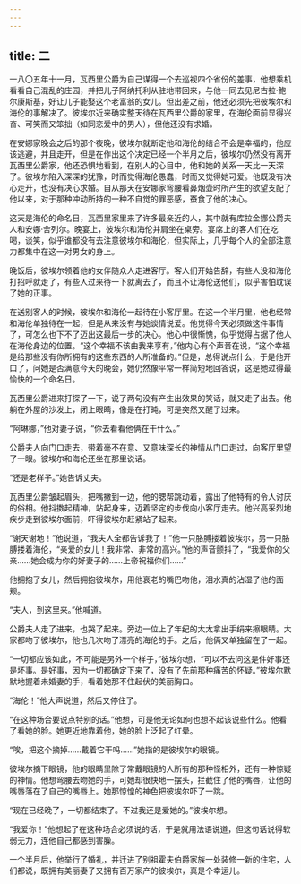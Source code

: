 ```yaml
---
---
---
```

title: 二
---



一八〇五年十一月，瓦西里公爵为自己谋得一个去巡视四个省份的差事，他想乘机看看自己混乱的庄园，并把儿子阿纳托利从驻地带回来，与他一同去见尼古拉·鲍尔康斯基，好让儿子能娶这个老富翁的女儿。但出差之前，他还必须先把彼埃尔和海伦的事解决了。彼埃尔近来确实整天待在瓦西里公爵的家里，在海伦面前显得兴奋、可笑而又笨拙（如同恋爱中的男人），但他还没有求婚。

在安娜家晚会之后的那个夜晚，彼埃尔就断定他和海伦的结合不会是幸福的，他应该逃避，并且走开，但是在作出这个决定已经一个半月之后，彼埃尔仍然没有离开瓦西里公爵家，他还恐惧地看到，在别人的心目中，他和她的关系一天比一天深了。彼埃尔陷入深深的犹豫，时而觉得海伦愚蠢，时而又觉得她可爱。他既没有决心走开，也没有决心求婚。自从那天在安娜家弯腰看鼻烟壶时所产生的欲望支配了他以来，对于那种冲动所持的一种不自觉的罪恶感，蚕食了他的决心。

这天是海伦的命名日，瓦西里家里来了许多最亲近的人，其中就有库拉金娜公爵夫人和安娜·舍列尔。晚宴上，彼埃尔和海伦并肩坐在桌旁。宴席上的客人们在吃喝，谈笑，似乎谁都没有去注意彼埃尔和海伦，但实际上，几乎每个人的全部注意力都集中在这一对男女的身上。

晚饭后，彼埃尔领着他的女伴随众人走进客厅。客人们开始告辞，有些人没和海伦打招呼就走了，有些人过来待一下就离去了，而且不让海伦送他们，似乎害怕耽误了她的正事。

在送别客人的时候，彼埃尔和海伦一起待在小客厅里。在这一个半月里，他也经常和海伦单独待在一起，但是从来没有与她谈情说爱。他觉得今天必须做这件事情了，可怎么也下不了迈出这最后一步的决心。他心中很惭愧，似乎觉得占据了他人在海伦身边的位置。“这个幸福不该由我来享有，”他内心有个声音在说，“这个幸福是给那些没有你所拥有的这些东西的人所准备的。”但是，总得说点什么，于是他开口了，问她是否满意今天的晚会，她仍然像平常一样简短地回答说，这是她过得最愉快的一个命名日。

瓦西里公爵进来打探了一下，说了两句没有产生出效果的笑话，就又走了出去。他躺在外屋的沙发上，闭上眼睛，像是在打盹，可是突然又醒了过来。

“阿琳娜，”他对妻子说，“你去看看他俩在干什么。”

公爵夫人向门口走去，带着毫不在意、又意味深长的神情从门口走过，向客厅里望了一眼。彼埃尔和海伦还坐在那里说话。

“还是老样子。”她告诉丈夫。

瓦西里公爵皱起眉头，把嘴撇到一边，他的腮帮跳动着，露出了他特有的令人讨厌的俗相。他抖擞起精神，站起身来，迈着坚定的步伐向小客厅走去。他兴高采烈地疾步走到彼埃尔面前，吓得彼埃尔赶紧站了起来。

“谢天谢地！”他说道，“我夫人全都告诉我了！”他一只胳膊搂着彼埃尔，另一只胳膊搂着海伦，“亲爱的女儿！我非常、非常的高兴。”他的声音颤抖了，“我爱你的父亲……她会成为你的好妻子的……上帝祝福你们……”

他拥抱了女儿，然后拥抱彼埃尔，用他衰老的嘴巴吻他，泪水真的沾湿了他的面颊。

“夫人，到这里来。”他喊道。

公爵夫人走了进来，也哭了起来。旁边一位上了年纪的太太拿出手绢来擦眼睛。大家都吻了彼埃尔，他也几次吻了漂亮的海伦的手。之后，他俩又单独留在了一起。

“一切都应该如此，不可能是另外一个样子，”彼埃尔想，“可以不去问这是件好事还是坏事。是好事，因为一切都确定下来了，没有了先前那种痛苦的怀疑。”彼埃尔默默地握着未婚妻的手，看着她那不住起伏的美丽胸口。

“海伦！”他大声说道，然后又停住了。

“在这种场合要说点特别的话。”他想，可是他无论如何也想不起该说些什么。他看了看她的脸。她更近地靠着他，她的脸上泛起了红晕。

“唉，把这个摘掉……戴着它干吗……”她指的是彼埃尔的眼镜。

彼埃尔摘下眼镜，他的眼睛里除了常戴眼镜的人所有的那种怪相外，还有一种惊疑的神情。他想弯腰去吻她的手，可她却很快地一摆头，拦截住了他的嘴唇，让他的嘴唇落在了自己的嘴唇上。她那惊惶的神色把彼埃尔吓了一跳。

“现在已经晚了，一切都结束了。不过我还是爱她的。”彼埃尔想。

“我爱你！”他想起了在这种场合必须说的话，于是就用法语说道，但这句话说得软弱无力，连他自己都感到害臊。

一个半月后，他举行了婚礼，并迁进了别祖霍夫伯爵家族一处装修一新的住宅，人们都说，既拥有美丽妻子又拥有百万家产的彼埃尔，真是个幸运儿。